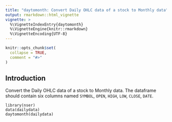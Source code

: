 ---
title: "daytomonth: Convert Daily OHLC data of a stock to Monthly data"
output: rmarkdown::html_vignette
vignette: >
  %\VignetteIndexEntry{daytomonth}
  %\VignetteEngine{knitr::rmarkdown}
  %\VignetteEncoding{UTF-8}
---

```{r, include = FALSE}
knitr::opts_chunk$set(
  collapse = TRUE,
  comment = "#>"
)
```

## Introduction 

Convert the Daily OHLC data of a stock to Monthly data. The dataframe should contain six columns named `SYMBOL`, `OPEN`, `HIGH`, `LOW`, `CLOSE`, `DATE`. 


```
library(nser)
data(dailydata)
daytomonth(dailydata)
```

